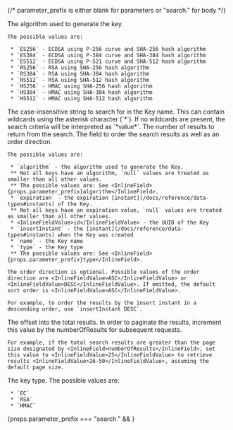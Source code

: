 
{/*  parameter_prefix is either blank for parameters or "search." for body */}

<APIBlock>
  <APIField name={ props.parameter_prefix + "algorithm" } type="String" optional>
    The algorithm used to generate the key.

    The possible values are:

     * `ES256` - ECDSA using P-256 curve and SHA-256 hash algorithm
     * `ES384` - ECDSA using P-384 curve and SHA-384 hash algorithm
     * `ES512` - ECDSA using P-521 curve and SHA-512 hash algorithm
     * `RS256` - RSA using SHA-256 hash algorithm
     * `RS384` - RSA using SHA-384 hash algorithm
     * `RS512` - RSA using SHA-512 hash algorithm
     * `HS256` - HMAC using SHA-256 hash algorithm
     * `HS384` - HMAC using SHA-384 hash algorithm
     * `HS512` - HMAC using SHA-512 hash algorithm
  </APIField>
  <APIField name={ props.parameter_prefix + "name" } type="String" optional>
    The case-insensitive string to search for in the Key name. This can contain wildcards using the asterisk character (`*`). If no wildcards are present, the search criteria will be interpreted as `*value*`.
  </APIField>
  <APIField name={ props.parameter_prefix + "numberOfResults" } type="Integer" optional defaults="25">
    The number of results to return from the search.
  </APIField>
  <APIField name={ props.parameter_prefix + "orderBy" } type="String" optional defaults="name ASC">
    The field to order the search results as well as an order direction.

    The possible values are:

     * `algorithm` - the algorithm used to generate the Key.
     ** Not all keys have an algorithm, `null` values are treated as smaller than all other values.
     ** The possible values are: See <InlineField>{props.parameter_prefix}algorithm</InlineField>.
     * `expiration` - the expiration [instant](/docs/reference/data-types#instants) of the Key.
     ** Not all keys have an expiration value, `null` values are treated as smaller than all other values.
     * <InlineFieldValue>id</InlineFieldValue> - the UUID of the Key
     * `insertInstant` - the [instant](/docs/reference/data-types#instants) when the Key was created
     * `name` - the Key name
     * `type` - the Key type
     ** The possible values are: See <InlineField>{props.parameter_prefix}type</InlineField>.

    The order direction is optional. Possible values of the order direction are <InlineFieldValue>ASC</InlineFieldValue> or <InlineFieldValue>DESC</InlineFieldValue>. If omitted, the default sort order is <InlineFieldValue>ASC</InlineFieldValue>.

    For example, to order the results by the insert instant in a descending order, use `insertInstant DESC`.
  </APIField>
  <APIField name={ props.parameter_prefix + "startRow" } type="Integer" optional defaults="0">
    The offset into the total results. In order to paginate the results, increment this value by the <InlineField>numberOfResults</InlineField> for subsequent requests.

    For example, if the total search results are greater than the page size designated by <InlineField>numberOfResults</InlineField>, set this value to <InlineFieldValue>25</InlineFieldValue> to retrieve results <InlineFieldValue>26-50</InlineFieldValue>, assuming the default page size.
  </APIField>
  <APIField name={ props.parameter_prefix + "type" } type="String" optional>
    The key type. The possible values are:

     * `EC`
     * `RSA`
     * `HMAC`

  </APIField>
</APIBlock>

{props.parameter_prefix  === "search." && <JSON title="Example Request JSON" src="keys/search-post-request.json" /> }
